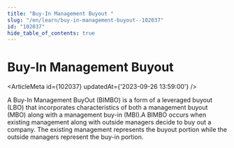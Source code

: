 ```yaml
---
title: "Buy-In Management Buyout "
slug: "/en/learn/buy-in-management-buyout--102037"
id: "102037"
hide_table_of_contents: true
---
```



# Buy-In Management Buyout 

<ArticleMeta id={102037} updatedAt={'2023-09-26 13:59:00'} />
<div className='border-solid border-b border-t-0 my-4 border-[var(--ifm-color-gray-300)]' />

A Buy-In Management BuyOut (BIMBO) is a form of a leveraged buyout (LBO) that incorporates characteristics of both a management buyout (MBO) along with a management buy-in (MBI).A BIMBO occurs when existing management along with outside managers decide to buy out a company. The existing management represents the buyout portion while the outside managers represent the buy-in portion.
